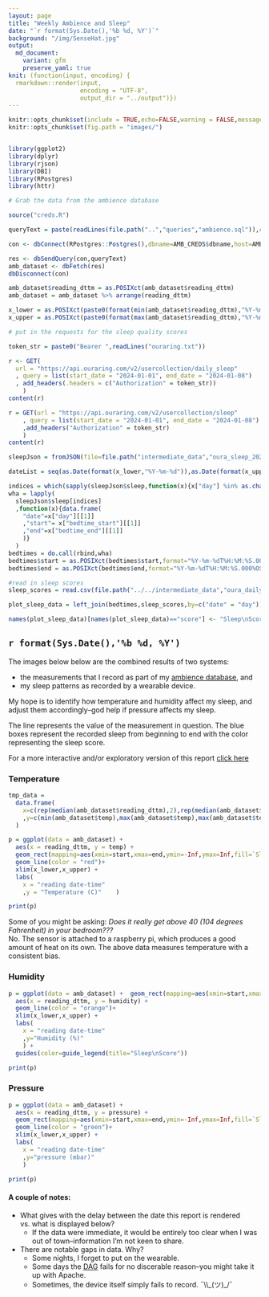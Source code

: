 ```yaml
---
layout: page
title: "Weekly Ambience and Sleep"
date: "`r format(Sys.Date(),'%b %d, %Y')`"
background: "/img/SenseHat.jpg"
output:
  md_document:
    variant: gfm
    preserve_yaml: true
knit: (function(input, encoding) {
  rmarkdown::render(input,
                    encoding = "UTF-8",
                    output_dir = "../output")})
---
```


```r
knitr::opts_chunk$set(include = TRUE,echo=FALSE,warning = FALSE,message=FALSE)
knitr::opts_chunk$set(fig.path = "images/")


library(ggplot2)
library(dplyr)
library(rjson)
library(DBI)
library(RPostgres)
library(httr)

# Grab the data from the ambience database

source("creds.R")

queryText = paste(readLines(file.path("..","queries","ambience.sql")),collapse = "\r\n ")

con <- dbConnect(RPostgres::Postgres(),dbname=AMB_CREDS$dbname,host=AMB_CREDS$host,port=AMB_CREDS$port,user=AMB_CREDS$user,password=AMB_CREDS$password,timezone=NULL)

res <- dbSendQuery(con,queryText)
amb_dataset <- dbFetch(res)
dbDisconnect(con)

amb_dataset$reading_dttm = as.POSIXct(amb_dataset$reading_dttm)
amb_dataset = amb_dataset %>% arrange(reading_dttm)

x_lower = as.POSIXct(paste0(format(min(amb_dataset$reading_dttm),"%Y-%m-%d")," 12:00"))
x_upper = as.POSIXct(paste0(format(max(amb_dataset$reading_dttm),"%Y-%m-%d")," 12:00"))

# put in the requests for the sleep quality scores

token_str = paste0("Bearer ",readLines("ouraring.txt"))

r <- GET(
  url = "https://api.ouraring.com/v2/usercollection/daily_sleep"
  , query = list(start_date = "2024-01-01", end_date = "2024-01-08")
  , add_headers(.headers = c("Authorization" = token_str))
    )
content(r)

r = GET(url = "https://api.ouraring.com/v2/usercollection/sleep"
    , query = list(start_date = "2024-01-01", end_date = "2024-01-08")
    ,add_headers("Authorization" = token_str)
    )
content(r)

sleepJson = fromJSON(file=file.path("intermediate_data","oura_sleep_2024-08-04T19-54-06.json"))

dateList = seq(as.Date(format(x_lower,"%Y-%m-%d")),as.Date(format(x_upper,"%Y-%m-%d")),by="1 day")

indices = which(sapply(sleepJson$sleep,function(x){x["day"] %in% as.character(dateList)}))
wha = lapply(
  sleepJson$sleep[indices]
  ,function(x){data.frame(
    "date"=x["day"][[1]]
    ,"start"= x["bedtime_start"][[1]]
    ,"end"=x["bedtime_end"][[1]]
    )}
  )
bedtimes = do.call(rbind,wha)
bedtimes$start = as.POSIXct(bedtimes$start,format="%Y-%m-%dT%H:%M:%S.000%OS")
bedtimes$end = as.POSIXct(bedtimes$end,format="%Y-%m-%dT%H:%M:%S.000%OS")

#read in sleep scores
sleep_scores = read.csv(file.path("../../intermediate_data","oura_daily-sleep_2024-08-04T18-49-07.csv"),header = TRUE)

plot_sleep_data = left_join(bedtimes,sleep_scores,by=c("date" = "day"))

names(plot_sleep_data)[names(plot_sleep_data)=="score"] <- "Sleep\nScore"

```




## `r format(Sys.Date(),'%b %d, %Y')`

The images below below are the combined results of two systems:  


* the measurements that I record as part of my [ambience database](https://snyderjo.github.io/ambience/), and  
* my sleep patterns as recorded by a wearable device.  


My hope is to identify how temperature and humidity affect my sleep, and adjust them accordingly--god help if pressure affects my sleep.  

The line represents the value of the measurement in question.  The blue boxes represent the recorded sleep from beginning to end with the color representing the sleep score.  

For a more interactive and/or exploratory version of this report [click here](weeklyReport.html)

### Temperature  

```r
tmp_data = 
  data.frame(
    x=c(rep(median(amb_dataset$reading_dttm),2),rep(median(amb_dataset$reading_dttm)+10^5,2))
    ,y=c(min(amb_dataset$temp),max(amb_dataset$temp),max(amb_dataset$temp),min(amb_dataset$temp))
  )

p = ggplot(data = amb_dataset) +
  aes(x = reading_dttm, y = temp) +
  geom_rect(mapping=aes(xmin=start,xmax=end,ymin=-Inf,ymax=Inf,fill=`Sleep\nScore`),data=plot_sleep_data,inherit.aes = F)+
  geom_line(color = "red")+
  xlim(x_lower,x_upper) +
  labs(
    x = "reading date-time"
    ,y = "Temperature (C)"    ) 

print(p)
```

Some of you might be asking: *Does it really get above 40 (104 degrees Fahrenheit) in your bedroom???*  
No.  The sensor is attached to a raspberry pi, which produces a good amount of heat on its own.  The above data measures temperature with a consistent bias.

### Humidity  

```r
p = ggplot(data = amb_dataset) +  geom_rect(mapping=aes(xmin=start,xmax=end,ymin=-Inf,ymax=Inf,fill=`Sleep\nScore`),data=plot_sleep_data,inherit.aes = F)+
  aes(x = reading_dttm, y = humidity) +
  geom_line(color = "orange")+
  xlim(x_lower,x_upper) +
  labs(
    x = "reading date-time"
    ,y="Humidity (%)"
    ) +
  guides(color=guide_legend(title="Sleep\nScore"))

print(p)

```

### Pressure  

```r
p = ggplot(data = amb_dataset) +
  aes(x = reading_dttm, y = pressure) +
  geom_rect(mapping=aes(xmin=start,xmax=end,ymin=-Inf,ymax=Inf,fill=`Sleep\nScore`),data=plot_sleep_data,inherit.aes = F)+
  geom_line(color = "green")+
  xlim(x_lower,x_upper) +
  labs(
    x = "reading date-time"
    ,y="pressure (mbar)"
    )

print(p)

```


#### A couple of notes:  

* What gives with the delay between the date this report is rendered vs. what is displayed below?  
  + If the data were immediate, it would be entirely too clear when I was out of town--information I'm not keen to share.  
* There are notable gaps in data.  Why?  
   + Some nights, I forget to put on the wearable.  
   + Some days the [DAG](https://airflow.apache.org/docs/apache-airflow/1.10.9/concepts.html) fails for no discerable reason--you might take it up with Apache.  
   + Sometimes, the device itself simply fails to record. ¯\\\\\_(ツ)\_/¯  


